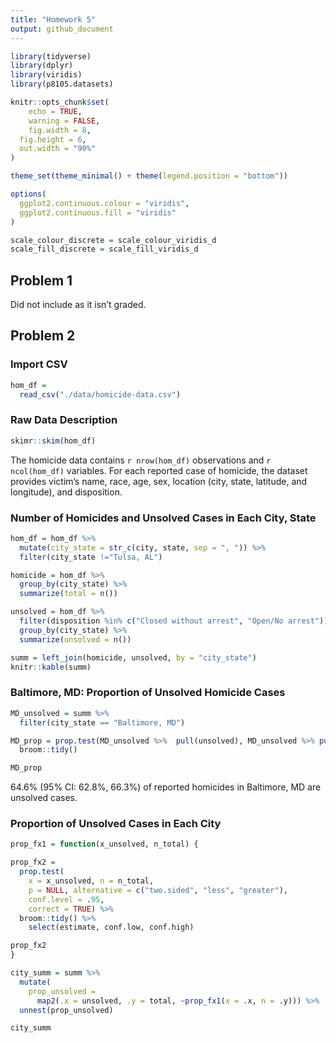 ```yaml
---
title: "Homework 5"
output: github_document
---
```


```r
library(tidyverse)
library(dplyr)
library(viridis)
library(p8105.datasets)

knitr::opts_chunk$set(
	echo = TRUE,
	warning = FALSE,
	fig.width = 8, 
  fig.height = 6,
  out.width = "90%"
)

theme_set(theme_minimal() + theme(legend.position = "bottom"))

options(
  ggplot2.continuous.colour = "viridis",
  ggplot2.continuous.fill = "viridis"
)

scale_colour_discrete = scale_colour_viridis_d
scale_fill_discrete = scale_fill_viridis_d
```

## Problem 1

Did not include as it isn't graded.

## Problem 2

### Import CSV

```r
hom_df =
  read_csv("./data/homicide-data.csv")
```

### Raw Data Description

```r
skimr::skim(hom_df)
```

The homicide data contains `r nrow(hom_df)` observations and `r ncol(hom_df)` variables. For each reported case of homicide, the dataset provides victim's name, race, age, sex, location (city, state, latitude, and longitude), and disposition.

### Number of Homicides and Unsolved Cases in Each City, State

```r
hom_df = hom_df %>% 
  mutate(city_state = str_c(city, state, sep = ", ")) %>% 
  filter(city_state !="Tulsa, AL")

homicide = hom_df %>% 
  group_by(city_state) %>% 
  summarize(total = n())

unsolved = hom_df %>% 
  filter(disposition %in% c("Closed without arrest", "Open/No arrest")) %>% 
  group_by(city_state) %>% 
  summarize(unsolved = n())

summ = left_join(homicide, unsolved, by = "city_state") 
knitr::kable(summ)
```

### Baltimore, MD: Proportion of Unsolved Homicide Cases

```r
MD_unsolved = summ %>% 
  filter(city_state == "Baltimore, MD")

MD_prop = prop.test(MD_unsolved %>%  pull(unsolved), MD_unsolved %>% pull(total)) %>% 
  broom::tidy()

MD_prop
```

64.6% (95% CI: 62.8%, 66.3%) of reported homicides in Baltimore, MD are unsolved cases.

### Proportion of Unsolved Cases in Each City

```r
prop_fx1 = function(x_unsolved, n_total) {

prop_fx2 = 
  prop.test(
    x = x_unsolved, n = n_total, 
    p = NULL, alternative = c("two.sided", "less", "greater"), 
    conf.level = .95, 
    correct = TRUE) %>% 
  broom::tidy() %>%
    select(estimate, conf.low, conf.high)

prop_fx2
}

city_summ = summ %>% 
  mutate(
    prop_unsolved = 
      map2(.x = unsolved, .y = total, ~prop_fx1(x = .x, n = .y))) %>% 
  unnest(prop_unsolved)

city_summ
```





